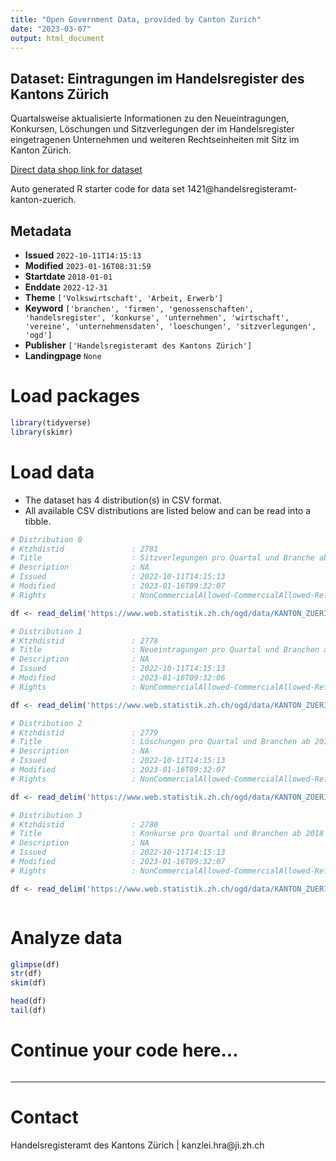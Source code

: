 ```yaml
---
title: "Open Government Data, provided by Canton Zurich"
date: "2023-03-07"
output: html_document
---
```


## Dataset: Eintragungen im Handelsregister des Kantons Zürich

Quartalsweise aktualisierte Informationen zu den Neueintragungen, Konkursen, Löschungen und Sitzverlegungen der im Handelsregister eingetragenen Unternehmen und weiteren Rechtseinheiten mit Sitz im Kanton Zürich.

[Direct data shop link for dataset](https://www.zh.ch/de/politik-staat/opendata.zhweb-noredirect.zhweb-cache.html#/datasets/1421@handelsregisteramt-kanton-zuerich)

Auto generated R starter code for data set 1421@handelsregisteramt-kanton-zuerich.

## Metadata

- **Issued** `2022-10-11T14:15:13`
- **Modified** `2023-01-16T08:31:59`
- **Startdate** `2018-01-01`
- **Enddate** `2022-12-31`
- **Theme** `['Volkswirtschaft', 'Arbeit, Erwerb']`
- **Keyword** `['branchen', 'firmen', 'genossenschaften', 'handelsregister', 'konkurse', 'unternehmen', 'wirtschaft', 'vereine', 'unternehmensdaten', 'loeschungen', 'sitzverlegungen', 'ogd']`
- **Publisher** `['Handelsregisteramt des Kantons Zürich']`
- **Landingpage** `None`


# Load packages

```r

library(tidyverse)
library(skimr)

```

# Load data

-   The dataset has 4 distribution(s) in CSV format.
-   All available CSV distributions are listed below and can be read into a tibble.

```r

# Distribution 0
# Ktzhdistid               : 2781
# Title                    : Sitzverlegungen pro Quartal und Branche ab 2018
# Description              : NA
# Issued                   : 2022-10-11T14:15:13
# Modified                 : 2023-01-16T09:32:07
# Rights                   : NonCommercialAllowed-CommercialAllowed-ReferenceRequired

df <- read_delim('https://www.web.statistik.zh.ch/ogd/data/KANTON_ZUERICH_HRA_Sitzverlegungen.csv')

# Distribution 1
# Ktzhdistid               : 2778
# Title                    : Neueintragungen pro Quartal und Branchen ab 2018
# Description              : NA
# Issued                   : 2022-10-11T14:15:13
# Modified                 : 2023-01-16T09:32:06
# Rights                   : NonCommercialAllowed-CommercialAllowed-ReferenceRequired

df <- read_delim('https://www.web.statistik.zh.ch/ogd/data/KANTON_ZUERICH_HRA_Neueintragungen.csv')

# Distribution 2
# Ktzhdistid               : 2779
# Title                    : Löschungen pro Quartal und Branchen ab 2018
# Description              : NA
# Issued                   : 2022-10-11T14:15:13
# Modified                 : 2023-01-16T09:32:07
# Rights                   : NonCommercialAllowed-CommercialAllowed-ReferenceRequired

df <- read_delim('https://www.web.statistik.zh.ch/ogd/data/KANTON_ZUERICH_HRA_Loeschungen.csv')

# Distribution 3
# Ktzhdistid               : 2780
# Title                    : Konkurse pro Quartal und Branchen ab 2018
# Description              : NA
# Issued                   : 2022-10-11T14:15:13
# Modified                 : 2023-01-16T09:32:07
# Rights                   : NonCommercialAllowed-CommercialAllowed-ReferenceRequired

df <- read_delim('https://www.web.statistik.zh.ch/ogd/data/KANTON_ZUERICH_HRA_Konkurse.csv')



```

# Analyze data

```r

glimpse(df)
str(df)
skim(df)

head(df)
tail(df)

```

# Continue your code here...

```r

```

------------------------------------------------------------------------

# Contact

Handelsregisteramt des Kantons Zürich | kanzlei.hra@ji.zh.ch
